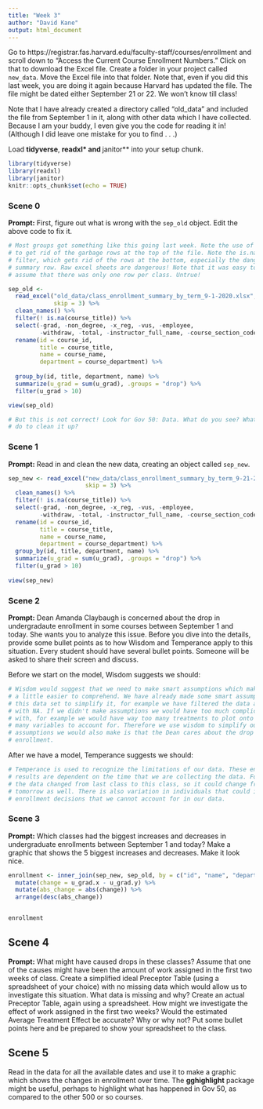 ```yaml
---
title: "Week 3"
author: "David Kane"
output: html_document
---
```


Go to https://registrar.fas.harvard.edu/faculty-staff/courses/enrollment and scroll down to "Access the Current Course Enrollment Numbers." Click on that to download the Excel file. Create a folder in your project called `new_data`. Move the Excel file into that folder. Note that, even if you did this last week, you are doing it again because Harvard has updated the file. The file might be dated either September 21 or 22. We won't know till class!

Note that I have already created a directory called "old_data" and included the file from September 1 in it, along with other data which I have collected. Because I am your buddy, I even give you the code for reading it in! (Although I did leave one mistake for you to find . . .)

Load **tidyverse**, **readxl* and **janitor** into your setup chunk.

```r
library(tidyverse)
library(readxl)
library(janitor)
knitr::opts_chunk$set(echo = TRUE)
```


### Scene 0

**Prompt:**  First, figure out what is wrong with the `sep_old` object. Edit the above code to fix it.

```r
# Most groups got something like this going last week. Note the use of skip = 3
# to get rid of the garbage rows at the top of the file. Note the is.na()
# filter, which gets rid of the rows at the bottom, especially the dangerous
# summary row. Raw excel sheets are dangerous! Note that it was easy to naively
# assume that there was only one row per class. Untrue!

sep_old <- 
  read_excel("old_data/class_enrollment_summary_by_term_9-1-2020.xlsx", 
             skip = 3) %>% 
  clean_names() %>% 
  filter(! is.na(course_title)) %>% 
  select(-grad, -non_degree, -x_reg, -vus, -employee, 
         -withdraw, -total, -instructor_full_name, -course_section_code) %>%
  rename(id = course_id,
         title = course_title,
         name = course_name,
         department = course_department) %>% 
  
  group_by(id, title, department, name) %>%
  summarize(u_grad = sum(u_grad), .groups = "drop") %>%
  filter(u_grad > 10)

view(sep_old)

# But this is not correct! Look for Gov 50: Data. What do you see? What can you
# do to clean it up?
```

### Scene 1

**Prompt:** Read in and clean the new data, creating an object called `sep_new`. 

```r
sep_new <- read_excel("new_data/class_enrollment_summary_by_term_9-21-2020.xlsx", 
                      skip = 3) %>%
  clean_names() %>% 
  filter(! is.na(course_title)) %>% 
  select(-grad, -non_degree, -x_reg, -vus, -employee, 
         -withdraw, -total, -instructor_full_name, -course_section_code) %>%
  rename(id = course_id,
         title = course_title,
         name = course_name,
         department = course_department) %>% 
  group_by(id, title, department, name) %>%
  summarize(u_grad = sum(u_grad), .groups = "drop") %>%
  filter(u_grad > 10)
  
view(sep_new)

```

### Scene 2

**Prompt:** Dean Amanda Claybaugh is concerned about the drop in undergradaute enrollment in some courses between September 1 and today. She wants you to analyze this issue. Before you dive into the details, provide some bullet points as to how Wisdom and Temperance apply to this situation. Every student should have several bullet points. Someone will be asked to share their screen and discuss.

Before we start on the model, Wisdom suggests we should:

```r
# Wisdom would suggest that we need to make smart assumptions which make the world 
# a little easier to comprehend. We have already made some smart assumptions with
# this data set to simplify it, for example we have filtered the data and removed data 
# with NA. If we didn't make assumptions we would have too much complicated data to work 
# with, for example we would have way too many treatments to plot onto a chart and too 
# many variables to account for. Therefore we use wisdom to simplify our data. One of the 
# assumptions we would also make is that the Dean cares about the drop in undergraduate 
# enrollment. 
```

After we have a model, Temperance suggests we should:

```r
# Temperance is used to recognize the limitations of our data. These enrollment 
# results are dependent on the time that we are collecting the data. For example, 
# the data changed from last class to this class, so it could change from today to 
# tomorrow as well. There is also variation in individuals that could influence their
# enrollment decisions that we cannot account for in our data. 
```

### Scene 3

**Prompt:** Which classes had the biggest increases and decreases in undergraduate enrollments between September 1 and today? Make a graphic that shows the 5 biggest increases and decreases. Make it look nice.

```r
enrollment <- inner_join(sep_new, sep_old, by = c("id", "name", "department", "title")) %>%
  mutate(change = u_grad.x - u_grad.y) %>%
  mutate(abs_change = abs(change)) %>%
  arrange(desc(abs_change))


enrollment

```


## Scene 4

**Prompt:**  What might have caused drops in these classes? Assume that one of the causes might have been the amount of work assigned in the first two weeks of class. Create a simplified ideal Preceptor Table (using a spreadsheet of your choice) with no missing data which would allow us to investigate this situation. What data is missing and why? Create an actual Preceptor Table, again using a spreadsheet. How might we investigate the effect of work assigned in the first two weeks? Would the estimated Average Treatment Effect be accurate? Why or why not? Put some bullet points here and be prepared to show your spreadsheet to the class.


## Scene 5

Read in the data for all the available dates and use it to make a graphic which shows the changes in enrollment over time. The **gghighlight** package might be useful, perhaps to highlight what has happened in Gov 50, as compared to the other 500 or so courses.



